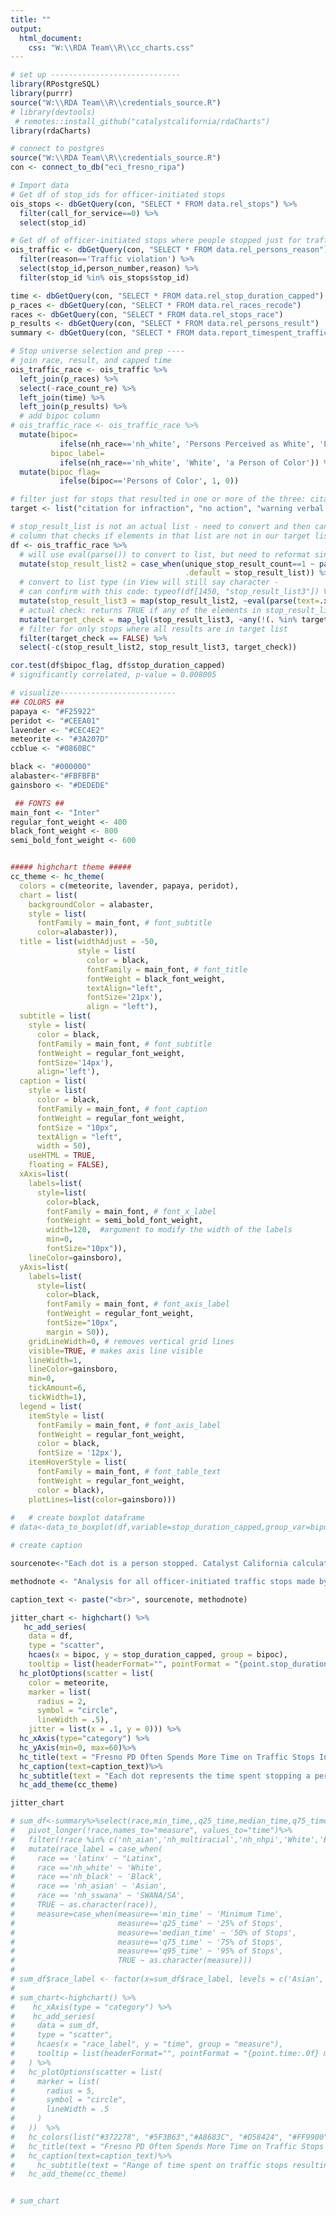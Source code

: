```yaml
---
title: ""
output:
  html_document:
    css: "W:\\RDA Team\\R\\cc_charts.css"
---
```

<!-- link to Google Font -->
<link href="https://fonts.googleapis.com/css2?family=Inter:wght@100;200;300;400;500;600;700;800;900&display=swap" rel="stylesheet">


```r

# set up -----------------------------
library(RPostgreSQL)
library(purrr)
source("W:\\RDA Team\\R\\credentials_source.R")
# library(devtools)
 # remotes::install_github("catalystcalifornia/rdaCharts")
library(rdaCharts)

# connect to postgres
source("W:\\RDA Team\\R\\credentials_source.R")
con <- connect_to_db("eci_fresno_ripa")

# Import data
# Get df of stop_ids for officer-initiated stops
ois_stops <- dbGetQuery(con, "SELECT * FROM data.rel_stops") %>% 
  filter(call_for_service==0) %>%
  select(stop_id)

# Get df of officer-initiated stops where people stopped just for traffic violations
ois_traffic <- dbGetQuery(con, "SELECT * FROM data.rel_persons_reason") %>%
  filter(reason=='Traffic violation') %>%
  select(stop_id,person_number,reason) %>%
  filter(stop_id %in% ois_stops$stop_id)

time <- dbGetQuery(con, "SELECT * FROM data.rel_stop_duration_capped")
p_races <- dbGetQuery(con, "SELECT * FROM data.rel_races_recode")
races <- dbGetQuery(con, "SELECT * FROM data.rel_stops_race")
p_results <- dbGetQuery(con, "SELECT * FROM data.rel_persons_result")
summary <- dbGetQuery(con, "SELECT * FROM data.report_timespent_traffic_race")
```


```r
# Stop universe selection and prep ----
# join race, result, and capped time
ois_traffic_race <- ois_traffic %>%
  left_join(p_races) %>%
  select(-race_count_re) %>%
  left_join(time) %>%
  left_join(p_results) %>%
  # add bipoc column 
# ois_traffic_race <- ois_traffic_race %>%
  mutate(bipoc=
           ifelse(nh_race=='nh_white', 'Persons Perceived as White', 'Persons of Color'),
         bipoc_label=
           ifelse(nh_race=='nh_white', 'White', 'a Person of Color')) %>%
  mutate(bipoc_flag=
           ifelse(bipoc=='Persons of Color', 1, 0))

# filter just for stops that resulted in one or more of the three: citation for infraction, warning, no action
target <- list("citation for infraction", "no action", "warning verbal or written")

# stop_result_list is not an actual list - need to convert and then can create  
# column that checks if elements in that list are not in our target list 
df <- ois_traffic_race %>%
  # will use eval(parse()) to convert to list, but need to reformat single result stops to have "c()" syntax
  mutate(stop_result_list2 = case_when(unique_stop_result_count==1 ~ paste0('c("', stop_result_list, '")'),
                                       .default = stop_result_list)) %>%
  # convert to list type (in View will still say character - 
  # can confirm with this code: typeof(df[1450, "stop_result_list3"]) VS typeof(df[1450, "stop_result_list"]) )
  mutate(stop_result_list3 = map(stop_result_list2, ~eval(parse(text=.x)))) %>%
  # actual check: returns TRUE if any of the elements in stop_result_list3 are not in our target list
  mutate(target_check = map_lgl(stop_result_list3, ~any(!(. %in% target)))) %>%
  # filter for only stops where all results are in target list
  filter(target_check == FALSE) %>%
  select(-c(stop_result_list2, stop_result_list3, target_check))

cor.test(df$bipoc_flag, df$stop_duration_capped)
# significantly correlated, p-value = 0.008005
```

```r
# visualize--------------------------
## COLORS ##
papaya <- "#F25922"
peridot <- "#CEEA01"
lavender <- "#CEC4E2"
meteorite <- "#3A207D"
ccblue <- "#0860BC"

black <- "#000000"
alabaster<-"#FBFBFB"
gainsboro <- "#DEDEDE"

 ## FONTS ##
main_font <- "Inter"
regular_font_weight <- 400
black_font_weight <- 800
semi_bold_font_weight <- 600


##### highchart theme #####
cc_theme <- hc_theme(
  colors = c(meteorite, lavender, papaya, peridot),
  chart = list(
    backgroundColor = alabaster,
    style = list(
      fontFamily = main_font, # font_subtitle
      color=alabaster)),
  title = list(widthAdjust = -50,
               style = list(
                 color = black,
                 fontFamily = main_font, # font_title
                 fontWeight = black_font_weight,
                 textAlign="left",
                 fontSize='21px'),
                 align = "left"),
  subtitle = list(
    style = list(
      color = black,
      fontFamily = main_font, # font_subtitle
      fontWeight = regular_font_weight,
      fontSize='14px'),
      align='left'),
  caption = list(
    style = list(
      color = black,
      fontFamily = main_font, # font_caption
      fontWeight = regular_font_weight,
      fontSize = "10px",
      textAlign = "left",
      width = 50),
    useHTML = TRUE,
    floating = FALSE),
  xAxis=list(
    labels=list(
      style=list(
        color=black,
        fontFamily = main_font, # font_x_label
        fontWeight = semi_bold_font_weight,
        width=120,  #argument to modify the width of the labels
        min=0,
        fontSize="10px")),
    lineColor=gainsboro),
  yAxis=list(
    labels=list(
      style=list(
        color=black,
        fontFamily = main_font, # font_axis_label
        fontWeight = regular_font_weight,
        fontSize="10px",
        margin = 50)),
    gridLineWidth=0, # removes vertical grid lines
    visible=TRUE, # makes axis line visible
    lineWidth=1,
    lineColor=gainsboro,
    min=0,
    tickAmount=6,
    tickWidth=1),
  legend = list(
    itemStyle = list(
      fontFamily = main_font, # font_axis_label
      fontWeight = regular_font_weight,
      color = black,
      fontSize = '12px'),
    itemHoverStyle = list(
      fontFamily = main_font, # font_table_text
      fontWeight = regular_font_weight,
      color = black),
    plotLines=list(color=gainsboro)))
  
#   # create boxplot dataframe
# data<-data_to_boxplot(df,variable=stop_duration_capped,group_var=bipoc, color="#3A207D")

# create caption 

sourcenote<-"Each dot is a person stopped. Catalyst California calculations based on City of Fresno's Police Stop Data (2022), catalystcalifornia.org, 2024. "

methodnote <- "Analysis for all officer-initiated traffic stops made by officers in 2022 that resulted in citation for infraction, warning, or no action. People of Color includes all individuals perceived as non-White by officers."

caption_text <- paste("<br>", sourcenote, methodnote)
```

```r
jitter_chart <- highchart() %>%
   hc_add_series(
    data = df,
    type = "scatter",
    hcaes(x = bipoc, y = stop_duration_capped, group = bipoc),
    tooltip = list(headerFormat="", pointFormat = "{point.stop_duration_capped:.0f} minutes spent on a person perceived as {point.bipoc_label}")) %>%
  hc_plotOptions(scatter = list(
    color = meteorite,
    marker = list(
      radius = 2,
      symbol = "circle",
      lineWidth = .5),
    jitter = list(x = .1, y = 0))) %>%
  hc_xAxis(type="category") %>%
  hc_yAxis(min=0, max=60)%>%
  hc_title(text = "Fresno PD Often Spends More Time on Traffic Stops Involving People of Color") %>%
  hc_caption(text=caption_text)%>%
  hc_subtitle(text = "Each dot represents the time spent stopping a person cited for an infraction and/or given a warning or no action")%>%
  hc_add_theme(cc_theme)

jitter_chart

```

```r
# sum_df<-summary%>%select(race,min_time,,q25_time,median_time,q75_time,q95_time)%>%
#   pivot_longer(!race,names_to="measure", values_to="time")%>%
#   filter(!race %in% c('nh_aian','nh_multiracial','nh_nhpi','White','BIPOC'))%>%
#   mutate(race_label = case_when(
#     race == 'latinx' ~ "Latinx", 
#     race =='nh_white' ~ 'White',
#     race =='nh_black' ~ 'Black',
#     race == 'nh_asian' ~ 'Asian',
#     race == 'nh_sswana' ~ 'SWANA/SA', 
#     TRUE ~ as.character(race)),
#     measure=case_when(measure=='min_time' ~ 'Minimum Time',
#                       measure=='q25_time' ~ '25% of Stops',
#                       measure=='median_time' ~ '50% of Stops',
#                       measure=='q75_time' ~ '75% of Stops',
#                       measure=='q95_time' ~ '95% of Stops',
#                       TRUE ~ as.character(measure)))
# 
# sum_df$race_label <- factor(x=sum_df$race_label, levels = c('Asian','Black','Latinx','SWANA/SA','White')) # factor levels to order plot by
# 
# sum_chart<-highchart() %>%
#    hc_xAxis(type = "category") %>%
#    hc_add_series(
#     data = sum_df,
#     type = "scatter",
#     hcaes(x = "race_label", y = "time", group = "measure"),
#     tooltip = list(headerFormat="", pointFormat = "{point.time:.0f} minutes spent on {point.measure} of people perceived as {point.race_label}")
#   ) %>%
#   hc_plotOptions(scatter = list(
#     marker = list(
#       radius = 5,
#       symbol = "circle",
#       lineWidth = .5
#     )
#   ))  %>%
#   hc_colors(list("#372278", "#5F3B63","#A8683C", "#D58424", "#FF9900"))%>%
#   hc_title(text = "Fresno PD Often Spends More Time on Traffic Stops Involving People Perceived as Black or Asian") %>%
#   hc_caption(text=caption_text)%>%
#     hc_subtitle(text = "Range of time spent on traffic stops resulting in a citation for infraction, warning, or no action by race")%>%
#   hc_add_theme(cc_theme)


# sum_chart

```
<script>
  widg = document.getElementsByClassName('html-widget'); //find widgets
  for (let i = 0; i < widg.length; i++) { //loop through
    document.getElementsByClassName('highchart')[i].style.width = '100%'; //adjust width
    document.getElementsByClassName('highchart')[i].style.height = '100%'; //adjust height
  }
</script>